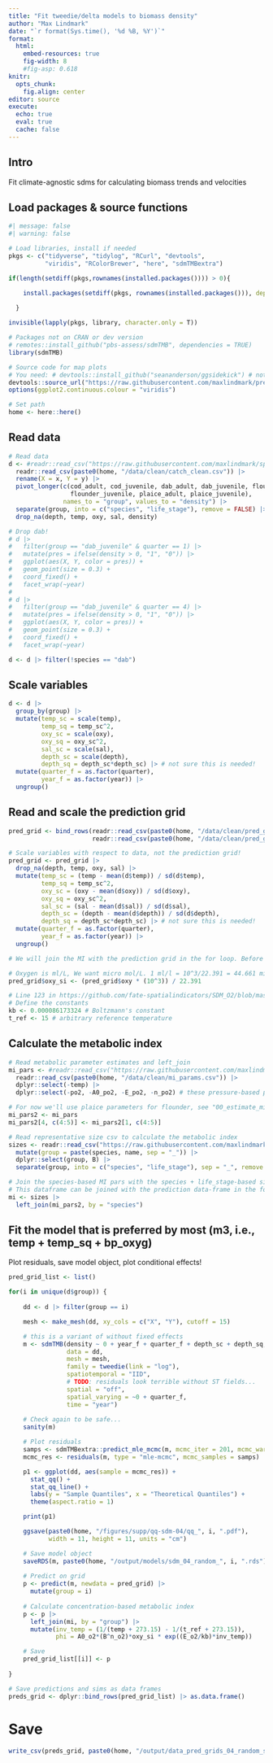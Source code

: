 ```yaml
---
title: "Fit tweedie/delta models to biomass density"
author: "Max Lindmark"
date: "`r format(Sys.time(), '%d %B, %Y')`"
format: 
  html:
    embed-resources: true
    fig-width: 8
    #fig-asp: 0.618
knitr: 
  opts_chunk:
    fig.align: center
editor: source
execute: 
  echo: true
  eval: true
  cache: false
---
```


## Intro

Fit climate-agnostic sdms for calculating biomass trends and velocities

## Load packages & source functions

```r
#| message: false
#| warning: false

# Load libraries, install if needed
pkgs <- c("tidyverse", "tidylog", "RCurl", "devtools",
          "viridis", "RColorBrewer", "here", "sdmTMBextra") 

if(length(setdiff(pkgs,rownames(installed.packages()))) > 0){

    install.packages(setdiff(pkgs, rownames(installed.packages())), dependencies = T)
  
  }

invisible(lapply(pkgs, library, character.only = T))

# Packages not on CRAN or dev version
# remotes::install_github("pbs-assess/sdmTMB", dependencies = TRUE)
library(sdmTMB)

# Source code for map plots
# You need: # devtools::install_github("seananderson/ggsidekick") # not on CRAN; library(ggsidekick)
devtools::source_url("https://raw.githubusercontent.com/maxlindmark/pred-prey-overlap/main/R/functions/map-plot.R")
options(ggplot2.continuous.colour = "viridis")

# Set path
home <- here::here()
```

## Read data

```r
# Read data
d <- #readr::read_csv("https://raw.githubusercontent.com/maxlindmark/spatial-metabolic-index/main/data/clean/catch_clean.csv") |>
  readr::read_csv(paste0(home, "/data/clean/catch_clean.csv")) |>
  rename(X = x, Y = y) |> 
  pivot_longer(c(cod_adult, cod_juvenile, dab_adult, dab_juvenile, flounder_adult,
                 flounder_juvenile, plaice_adult, plaice_juvenile),
               names_to = "group", values_to = "density") |> 
  separate(group, into = c("species", "life_stage"), remove = FALSE) |> 
  drop_na(depth, temp, oxy, sal, density)

# Drop dab!
# d |>
#   filter(group == "dab_juvenile" & quarter == 1) |>
#   mutate(pres = ifelse(density > 0, "1", "0")) |>
#   ggplot(aes(X, Y, color = pres)) +
#   geom_point(size = 0.3) +
#   coord_fixed() +
#   facet_wrap(~year)
# 
# d |>
#   filter(group == "dab_juvenile" & quarter == 4) |>
#   mutate(pres = ifelse(density > 0, "1", "0")) |>
#   ggplot(aes(X, Y, color = pres)) +
#   geom_point(size = 0.3) +
#   coord_fixed() +
#   facet_wrap(~year)

d <- d |> filter(!species == "dab")
```

## Scale variables

```r
d <- d |> 
  group_by(group) |> 
  mutate(temp_sc = scale(temp),
         temp_sq = temp_sc^2,
         oxy_sc = scale(oxy),
         oxy_sq = oxy_sc^2,
         sal_sc = scale(sal),
         depth_sc = scale(depth),
         depth_sq = depth_sc*depth_sc) |> # not sure this is needed!
  mutate(quarter_f = as.factor(quarter),
         year_f = as.factor(year)) |> 
  ungroup()
```

## Read and scale the prediction grid

```r
pred_grid <- bind_rows(readr::read_csv(paste0(home, "/data/clean/pred_grid_(1_2).csv")),
                       readr::read_csv(paste0(home, "/data/clean/pred_grid_(2_2).csv")))

# Scale variables with respect to data, not the prediction grid!
pred_grid <- pred_grid |> 
  drop_na(depth, temp, oxy, sal) |> 
  mutate(temp_sc = (temp - mean(d$temp)) / sd(d$temp),
         temp_sq = temp_sc^2,
         oxy_sc = (oxy - mean(d$oxy)) / sd(d$oxy),
         oxy_sq = oxy_sc^2,
         sal_sc = (sal - mean(d$sal)) / sd(d$sal),
         depth_sc = (depth - mean(d$depth)) / sd(d$depth),
         depth_sq = depth_sc*depth_sc) |> # not sure this is needed!
  mutate(quarter_f = as.factor(quarter),
         year_f = as.factor(year)) |> 
  ungroup()

# We will join the MI with the prediction grid in the for loop. Before doing that, prepare it by calculating some extra variables

# Oxygen is ml/L, We want micro mol/L. 1 ml/l = 10^3/22.391 = 44.661 micro mol/l
pred_grid$oxy_si <- (pred_grid$oxy * (10^3)) / 22.391

# Line 123 in https://github.com/fate-spatialindicators/SDM_O2/blob/master/code/mi_functions.R
# Define the constants
kb <- 0.000086173324 # Boltzmann's constant
t_ref <- 15 # arbitrary reference temperature
```

## Calculate the metabolic index

```r
# Read metabolic parameter estimates and left_join
mi_pars <- #readr::read_csv("https://raw.githubusercontent.com/maxlindmark/spatial-metabolic-index/main/data/clean/mi_params.csv") |> 
  readr::read_csv(paste0(home, "/data/clean/mi_params.csv")) |>
  dplyr::select(-temp) |> 
  dplyr::select(-po2, -A0_po2, -E_po2, -n_po2) # these pressure-based parameters are not needed

# For now we'll use plaice parameters for flounder, see "00_estimate_mi_params.Rmd"
mi_pars2 <- mi_pars
mi_pars2[4, c(4:5)] <- mi_pars2[1, c(4:5)]

# Read representative size csv to calculate the metabolic index
sizes <- readr::read_csv("https://raw.githubusercontent.com/maxlindmark/spatial-metabolic-index/main/data/clean/sizes.csv") |> 
  mutate(group = paste(species, name, sep = "_")) |> 
  dplyr::select(group, B) |> 
  separate(group, into = c("species", "life_stage"), sep = "_", remove = FALSE)

# Join the species-based MI pars with the species + life_stage-based size data
# This dataframe can be joined with the prediction data-frame in the for loop below
mi <- sizes |>
  left_join(mi_pars2, by = "species")
```

## Fit the model that is preferred by most (m3, i.e., temp + temp_sq + bp_oxyg) 
Plot residuals, save model object, plot conditional effects!

```r
pred_grid_list <- list()

for(i in unique(d$group)) { 
    
    dd <- d |> filter(group == i)

    mesh <- make_mesh(dd, xy_cols = c("X", "Y"), cutoff = 15)

    # this is a variant of without fixed effects
    m <- sdmTMB(density ~ 0 + year_f + quarter_f + depth_sc + depth_sq,
                data = dd,
                mesh = mesh,
                family = tweedie(link = "log"),
                spatiotemporal = "IID",
                # TODO: residuals look terrible without ST fields...
                spatial = "off",
                spatial_varying = ~0 + quarter_f,
                time = "year")
        
    # Check again to be safe...
    sanity(m)

    # Plot residuals
    samps <- sdmTMBextra::predict_mle_mcmc(m, mcmc_iter = 201, mcmc_warmup = 200)
    mcmc_res <- residuals(m, type = "mle-mcmc", mcmc_samples = samps)

    p1 <- ggplot(dd, aes(sample = mcmc_res)) +
      stat_qq() +
      stat_qq_line() +
      labs(y = "Sample Quantiles", x = "Theoretical Quantiles") +
      theme(aspect.ratio = 1)

    print(p1)

    ggsave(paste0(home, "/figures/supp/qq-sdm-04/qq_", i, ".pdf"),
           width = 11, height = 11, units = "cm")

    # Save model object
    saveRDS(m, paste0(home, "/output/models/sdm_04_random_", i, ".rds"))
    
    # Predict on grid 
    p <- predict(m, newdata = pred_grid) |>
      mutate(group = i)
    
    # Calculate concentration-based metabolic index
    p <- p |>
      left_join(mi, by = "group") |> 
      mutate(inv_temp = (1/(temp + 273.15) - 1/(t_ref + 273.15)),
             phi = A0_o2*(B^n_o2)*oxy_si * exp((E_o2/kb)*inv_temp))

    # Save
    pred_grid_list[[i]] <- p
    
}

# Save predictions and sims as data frames
preds_grid <- dplyr::bind_rows(pred_grid_list) |> as.data.frame()
```

# Save

```r
write_csv(preds_grid, paste0(home, "/output/data_pred_grids_04_random_sdms.csv"))
```
